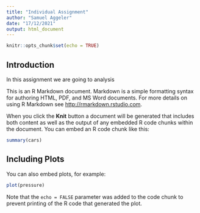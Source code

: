 ```yaml
---
title: "Individual Assignment"
author: "Samuel Aggeler"
date: "17/12/2021"
output: html_document
---
```


```r
knitr::opts_chunk$set(echo = TRUE)
```

## Introduction

In this assignment we are going to analysis 




This is an R Markdown document. Markdown is a simple formatting syntax for authoring HTML, PDF, and MS Word documents. For more details on using R Markdown see <http://rmarkdown.rstudio.com>.

When you click the **Knit** button a document will be generated that includes both content as well as the output of any embedded R code chunks within the document. You can embed an R code chunk like this:

```r
summary(cars)
```

## Including Plots

You can also embed plots, for example:

```r
plot(pressure)
```

Note that the `echo = FALSE` parameter was added to the code chunk to prevent printing of the R code that generated the plot.
